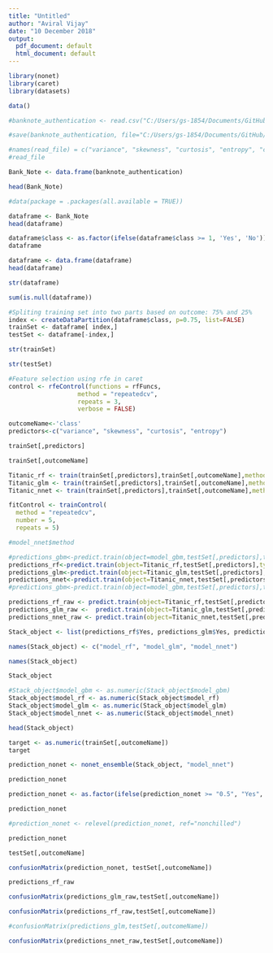 ```yaml
---
title: "Untitled"
author: "Aviral Vijay"
date: "10 December 2018"
output:
  pdf_document: default
  html_document: default
---
```


```r
library(nonet)
library(caret)
library(datasets)
```

```r
data()
```
```r
#banknote_authentication <- read.csv("C:/Users/gs-1854/Documents/GitHub/nonet/data/data_banknote_authentication.csv")

```

```r
#save(banknote_authentication, file="C:/Users/gs-1854/Documents/GitHub/nonet/data/banknote_authentication.rda")
```


```r
#names(read_file) = c("variance", "skewness", "curtosis", "entropy", "class")
#read_file
```

```r
Bank_Note <- data.frame(banknote_authentication)
```



```r
head(Bank_Note)
```


```r
#data(package = .packages(all.available = TRUE))
```
```r
dataframe <- Bank_Note
head(dataframe)
```
```r
dataframe$class <- as.factor(ifelse(dataframe$class >= 1, 'Yes', 'No'))
dataframe
```

```r
dataframe <- data.frame(dataframe)
head(dataframe)
```

```r
str(dataframe)
```

```r
sum(is.null(dataframe))
```


```r
#Spliting training set into two parts based on outcome: 75% and 25%
index <- createDataPartition(dataframe$class, p=0.75, list=FALSE)
trainSet <- dataframe[ index,]
testSet <- dataframe[-index,]

```

```r
str(trainSet)
```
```r
str(testSet)
```

```r
#Feature selection using rfe in caret
control <- rfeControl(functions = rfFuncs,
                   method = "repeatedcv",
                   repeats = 3,
                   verbose = FALSE)
```

```r
outcomeName<-'class'
predictors<-c("variance", "skewness", "curtosis", "entropy")
```

```r
trainSet[,predictors]
```
```r
trainSet[,outcomeName]
```


```r
Titanic_rf <- train(trainSet[,predictors],trainSet[,outcomeName],method='rf')
Titanic_glm <- train(trainSet[,predictors],trainSet[,outcomeName],method='glm')
Titanic_nnet <- train(trainSet[,predictors],trainSet[,outcomeName],method='nnet')
```
```r
fitControl <- trainControl(
  method = "repeatedcv",
  number = 5,
  repeats = 5)
```
```r
#model_nnet$method
```


```r
#predictions_gbm<-predict.train(object=model_gbm,testSet[,predictors],type="prob")
predictions_rf<-predict.train(object=Titanic_rf,testSet[,predictors],type="prob")
predictions_glm<-predict.train(object=Titanic_glm,testSet[,predictors],type="prob")
predictions_nnet<-predict.train(object=Titanic_nnet,testSet[,predictors],type="prob")
#predictions_gbm<-predict.train(object=model_gbm,testSet[,predictors],type="raw")
```
```r
predictions_rf_raw <- predict.train(object=Titanic_rf,testSet[,predictors],type="raw")
predictions_glm_raw <-  predict.train(object=Titanic_glm,testSet[,predictors],type="raw")
predictions_nnet_raw <- predict.train(object=Titanic_nnet,testSet[,predictors],type="raw")
```

```r
Stack_object <- list(predictions_rf$Yes, predictions_glm$Yes, predictions_nnet$Yes)
```
```r
names(Stack_object) <- c("model_rf", "model_glm", "model_nnet")
```

```r
names(Stack_object)
```

```r
Stack_object
```

```r
#Stack_object$model_gbm <- as.numeric(Stack_object$model_gbm)
Stack_object$model_rf <- as.numeric(Stack_object$model_rf)
Stack_object$model_glm <- as.numeric(Stack_object$model_glm)
Stack_object$model_nnet <- as.numeric(Stack_object$model_nnet)
```

```r
head(Stack_object) 
```
```r
target <- as.numeric(trainSet[,outcomeName])
target
```



```r
prediction_nonet <- nonet_ensemble(Stack_object, "model_nnet")
```

```r
prediction_nonet
```

```r
prediction_nonet <- as.factor(ifelse(prediction_nonet >= "0.5", "Yes", "No"))
```

```r
prediction_nonet
```

```r
#prediction_nonet <- relevel(prediction_nonet, ref="nonchilled")
```


```r
prediction_nonet
```
```r
testSet[,outcomeName]
```

```r
confusionMatrix(prediction_nonet, testSet[,outcomeName])
```

```r
predictions_rf_raw
```

```r
confusionMatrix(predictions_glm_raw,testSet[,outcomeName])
```
```r
confusionMatrix(predictions_rf_raw,testSet[,outcomeName])
```





```r
#confusionMatrix(predictions_glm,testSet[,outcomeName])
```

```r
confusionMatrix(predictions_nnet_raw,testSet[,outcomeName])
```

```r

```

